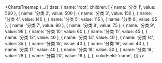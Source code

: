 <ChartsTreemap {...({
    data: {
      name: 'root',
      children: [
        { name: '分类 1', value: 560 },
        { name: '分类 2', value: 500 },
        { name: '分类 3', value: 150 },
        { name: '分类 4', value: 140 },
        { name: '分类 5', value: 115 },
        { name: '分类 6', value: 95 },
        { name: '分类 7', value: 90 },
        { name: '分类 8', value: 75 },
        { name: '分类 9', value: 98 },
        { name: '分类 10', value: 60 },
        { name: '分类 11', value: 45 },
        { name: '分类 12', value: 40 },
        { name: '分类 13', value: 40 },
        { name: '分类 14', value: 35 },
        { name: '分类 15', value: 40 },
        { name: '分类 16', value: 40 },
        { name: '分类 17', value: 40 },
        { name: '分类 18', value: 30 },
        { name: '分类 19', value: 28 },
        { name: '分类 20', value: 16 },
      ],
    },
    colorField: 'name',
})} />